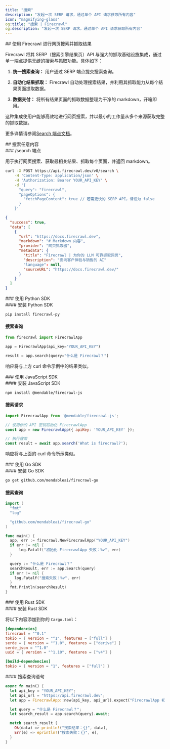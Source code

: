 ```yaml
---
title: "搜索"
description: "发起一次 SERP 请求，通过单个 API 请求获取所有内容"
icon: "magnifying-glass"
og:title: "搜索 | Firecrawl"
og:description: "发起一次 SERP 请求，通过单个 API 请求获取所有内容"
---
```


<div id="searching-the-web-and-scraping-the-results-with-firecrawl">
  ## 使用 Firecrawl 进行网页搜索并抓取结果
</div>

Firecrawl 将其 SERP（搜索引擎结果页）API 与强大的抓取基础设施集成，通过单一端点提供无缝的搜索与抓取功能。具体如下：

1. **统一搜索查询：**
   用户通过 SERP 端点提交搜索查询。

2. **自动化结果抓取：**
   Firecrawl 自动处理搜索结果，并利用其抓取能力从每个结果页面提取数据。

3. **数据交付：**
   将所有结果页面的抓取数据整理为干净的 markdown，开箱即用。

这种集成使用户能够高效地进行网页搜索，并以最小的工作量从多个来源获取完整的抓取数据。

更多详情请参阅[Search 端点文档](https://docs.firecrawl.dev/api-reference/endpoint/search)。

<div id="search-any-query">
  ## 搜索任意内容
</div>

<div id="search-endpoint">
  ### /search 端点
</div>

用于执行网页搜索、获取最相关结果、抓取每个页面，并返回 markdown。

```bash
curl -X POST https://api.firecrawl.dev/v0/search \
    -H 'Content-Type: application/json' \
    -H 'Authorization: Bearer YOUR_API_KEY' \
    -d '{
      "query": "firecrawl",
      "pageOptions": {
        "fetchPageContent": true // 若需更快的 SERP API，请设为 false
      }
    }'
```

```json
{
  "success": true,
  "data": [
    {
      "url": "https://docs.firecrawl.dev",
      "markdown": "# Markdown 内容",
      "provider": "网页抓取器",
      "metadata": {
        "title": "Firecrawl | 为你的 LLM 可靠抓取网页",
        "description": "面向客户体验与销售的 AI"
        "language": null,
        "sourceURL": "https://docs.firecrawl.dev/"
      }
    }
  ]
}
```


<div id="with-python-sdk">
  ### 使用 Python SDK
</div>

<div id="installing-python-sdk">
  #### 安装 Python SDK
</div>

```bash
pip install firecrawl-py
```


#### 搜索查询

```python
from firecrawl import FirecrawlApp

app = FirecrawlApp(api_key="YOUR_API_KEY")

result = app.search(query="什么是 Firecrawl？")
```

响应将与上方 curl 命令示例中的结果类似。


<div id="with-javascript-sdk">
  ### 使用 JavaScript SDK
</div>

<div id="installing-javascript-sdk">
  #### 安装 JavaScript SDK
</div>

```bash
npm install @mendable/firecrawl-js
```


#### 搜索请求

```javascript
import FirecrawlApp from '@mendable/firecrawl-js';

// 使用你的 API 密钥初始化 FirecrawlApp
const app = new FirecrawlApp({ apiKey: 'YOUR_API_KEY' });

// 执行搜索
const result = await app.search('What is firecrawl?');
```

响应将与上面的 curl 命令所示类似。


<div id="with-go-sdk">
  ### 使用 Go SDK
</div>

<div id="installing-go-sdk">
  #### 安装 Go SDK
</div>

```bash
go get github.com/mendableai/firecrawl-go
```


#### 搜索查询

```go
import (
  "fmt"
  "log"

  "github.com/mendableai/firecrawl-go"
)

func main() {
  app, err := firecrawl.NewFirecrawlApp("YOUR_API_KEY")
  if err != nil {
      log.Fatalf("初始化 FirecrawlApp 失败：%v", err)
  }

  query := "什么是 Firecrawl？"
  searchResult, err := app.Search(query)
  if err != nil {
    log.Fatalf("搜索失败：%v", err)
  }
  fmt.Println(searchResult)
}
```


<div id="with-rust-sdk">
  ### 使用 Rust SDK
</div>

<div id="installing-rust-sdk">
  #### 安装 Rust SDK
</div>

将以下内容添加到你的 `Cargo.toml`：

```toml
[dependencies]
firecrawl = "^0.1"
tokio = { version = "^1", features = ["full"] }
serde = { version = "^1.0", features = ["derive"] }
serde_json = "^1.0"
uuid = { version = "^1.10", features = ["v4"] }

[build-dependencies]
tokio = { version = "1", features = ["full"] }
```


<div id="search-a-query">
  #### 搜索查询语句
</div>

```rust
async fn main() {
  let api_key = "YOUR_API_KEY";
  let api_url = "https://api.firecrawl.dev";
  let app = FirecrawlApp::new(api_key, api_url).expect("FirecrawlApp 初始化失败");

  let query = "什么是 Firecrawl？";
  let search_result = app.search(query).await;

  match search_result {
    Ok(data) => println!("搜索结果：{}", data),
    Err(e) => eprintln!("搜索失败：{}", e),
  }
}
```

